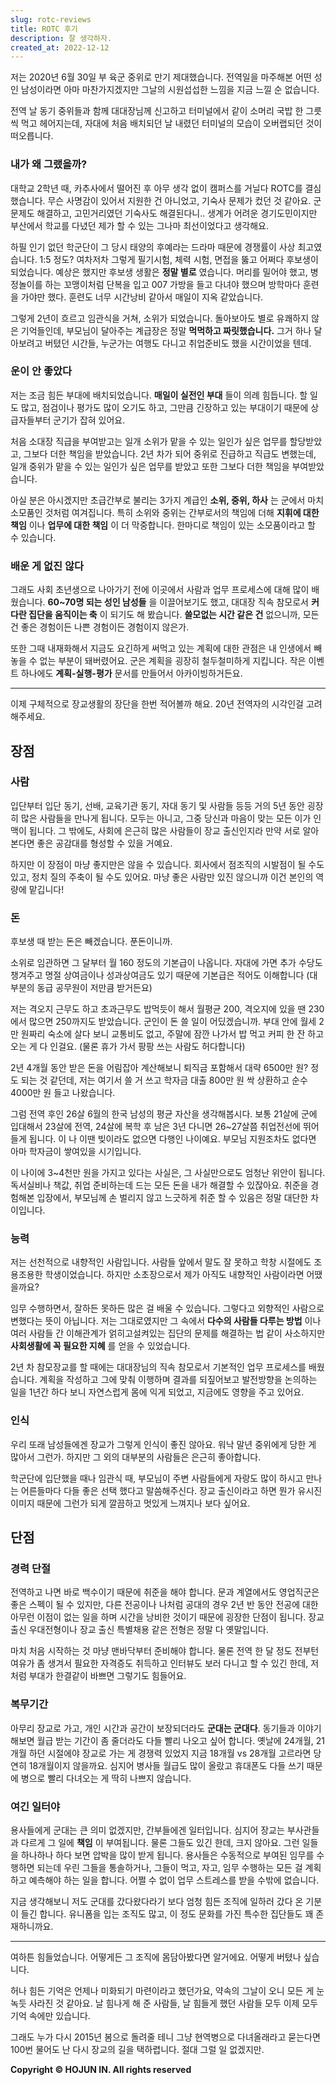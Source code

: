 ```yaml
---
slug: rotc-reviews
title: ROTC 후기
description: 잘 생각하자.
created_at: 2022-12-12
---
```


저는 2020년 6월 30일 부 육군 중위로 만기 제대했습니다. 전역일을 마주해본 어떤 성인 남성이라면 아마 마찬가지겠지만 그날의 시원섭섭한
느낌을 지금 느낄 순 없습니다.

전역 날 동기 중위들과 함께 대대장님께 신고하고 터미널에서 같이 소머리 국밥 한 그릇씩 먹고 헤어지는데, 자대에 처음 배치되던 날 내렸던
터미널의 모습이 오버랩되던 것이 떠오릅니다.

### 내가 왜 그랬을까?

대학교 2학년 때, 카추사에서 떨어진 후 아무 생각 없이 캠퍼스를 거닐다 ROTC를 결심했습니다. 무슨 사명감이 있어서 지원한 건 아니었고,
기숙사 문제가 컸던 것 같아요. 군문제도 해결하고, 고민거리였던 기숙사도 해결된다니.. 생계가 어려운 경기도민이지만 부산에서 학교를 다녔던
제가 할 수 있는 그나마 최선이었다고 생각해요.

하필 인기 없던 학군단이 그 당시 태양의 후예라는 드라마 때문에 경쟁률이 사상 최고였습니다. 1:5 정도? 여차저차 그렇게 필기시험, 체력
시험, 면접을 뚫고 어쩌다 후보생이 되었습니다. 예상은 했지만 후보생 생활은 **정말 별로** 였습니다. 머리를 밀어야 했고, 병정놀이를
하는 꼬맹이처럼 단복을 입고 007 가방을 들고 다녀야 했으며 방학마다 훈련을 가야만 했다. 훈련도 너무 시간낭비 같아서 매일이 지옥
같았습니다.

그렇게 2년이 흐르고 임관식을 거쳐, 소위가 되었습니다. 돌아보아도 별로 유쾌하지 않은 기억들인데, 부모님이 달아주는 계급장은 정말
**먹먹하고 짜릿했습니다.** 그거 하나 달아보려고 버텼던 시간들, 누군가는 여행도 다니고 취업준비도 했을 시간이었을 텐데.

### 운이 안 좋았다

저는 조금 힘든 부대에 배치되었습니다. **매일이 실전인 부대** 들이 의례 힘듭니다. 할 일도 많고, 점검이나 평가도 많이 오기도 하고,
그만큼 긴장하고 있는 부대이기 때문에 상급자들부터 군기가 잡혀 있어요.

처음 소대장 직급을 부여받고는 일개 소위가 맡을 수 있는 일인가 싶은 업무를 할당받았고, 그보다 더한 책임을 받았습니다. 2년 차가 되어
중위로 진급하고 직급도 변했는데, 일개 중위가 맡을 수 있는 일인가 싶은 업무를 받았고 또한 그보다 더한 책임을 부여받았습니다.

아실 분은 아시겠지만 초급간부로 불리는 3가지 계급인 **소위, 중위, 하사** 는 군에서 마치 소모품인 것처럼 여겨집니다. 특히 소위와
중위는 간부로서의 책임에 더해 **지휘에 대한 책임** 이나 **업무에 대한 책임** 이 더 막중합니다. 한마디로 책임이 있는 소모품이라고
할 수 있습니다.

### 배운 게 없진 않다

그래도 사회 초년생으로 나아가기 전에 이곳에서 사람과 업무 프로세스에 대해 많이 배웠습니다. **60~70명 되는 성인 남성들** 을
이끌어보기도 했고, 대대장 직속 참모로서 **커다란 집단을 움직이는 축** 이 되기도 해 봤습니다. **쓸모없는 시간 같은 건** 없으니까,
모든 건 좋은 경험이든 나쁜 경험이든 경험이지 않은가.

또한 그때 내재화해서 지금도 요긴하게 써먹고 있는 계획에 대한 관점은 내 인생에서 빼놓을 수 없는 부분이 돼버렸어요. 군은 계획을 굉장히
철두철미하게 지킵니다. 작은 이벤트 하나에도 **계획-실행-평가** 문서를 만들어서 아카이빙하거든요.

---

이제 구체적으로 장교생활의 장단을 한번 적어볼까 해요. 20년 전역자의 시각인걸 고려해주세요.

## 장점

### 사람

입단부터 입단 동기, 선배, 교육기관 동기, 자대 동기 및 사람들 등등 거의 5년 동안 굉장히 많은 사람들을 만나게 됩니다. 모두는 아니고,
그중 당신과 마음이 맞는 모든 이가 인맥이 됩니다. 그 밖에도, 사회에 은근히 많은 사람들이 장교 출신인지라 만약 서로 알아본다면 좋은
공감대를 형성할 수 있을 거예요.

하지만 이 장점이 마냥 좋지만은 않을 수 있습니다. 회사에서 점조직의 시발점이 될 수도 있고, 정치 질의 주축이 될 수도 있어요. 마냥 좋은
사람만 있진 않으니까 이건 본인의 역량에 맡깁니다!

### 돈

후보생 때 받는 돈은 빼겠습니다. 푼돈이니까.

소위로 임관하면 그 달부터 월 160 정도의 기본급이 나옵니다. 자대에 가면 추가 수당도 챙겨주고 명절 상여금이나 성과상여금도 있기 때문에
기본급은 적어도 이해합니다 (대부분의 동급 공무원이 저만큼 받거든요)

저는 격오지 근무도 하고 초과근무도 밥먹듯이 해서 월평균 200, 격오지에 있을 땐 230에서 많으면 250까지도 받았습니다. 군인이 돈 쓸
일이 어딨겠습니까. 부대 안에 월세 2만 원짜리 숙소에 살다 보니 교통비도 없고, 주말에 잠깐 나가서 밥 먹고 커피 한 잔 하고 오는 게 다
인걸요. (물론 휴가 가서 팡팡 쓰는 사람도 허다합니다)

2년 4개월 동안 받은 돈을 어림잡아 계산해보니 퇴직금 포함해서 대략 6500만 원? 정도 되는 것 같던데, 저는 여기서 쓸 거 쓰고 학자금
대출 800만 원 싹 상환하고 순수 4000만 원 들고 나왔습니다.

그럼 전역 후인 26살 6월의 한국 남성의 평균 자산을 생각해봅시다. 보통 21살에 군에 입대해서 23살에 전역, 24살에 복학 후 남은
3년 다니면 26~27살쯤 취업전선에 뛰어들게 됩니다. 이 나 이땐 빚이라도 없으면 다행인 나이예요. 부모님 지원조차도 없다면 아마 학자금이
쌓여있을 시기입니다.

이 나이에 3~4천만 원을 가지고 있다는 사실은, 그 사실만으로도 엄청난 위안이 됩니다. 독서실비나 책값, 취업 준비하는데 드는 모든 돈을
내가 해결할 수 있잖아요. 취준을 경험해본 입장에서, 부모님께 손 벌리지 않고 느긋하게 취준 할 수 있음은 정말 대단한 차이입니다.

### 능력

저는 선천적으로 내향적인 사람입니다. 사람들 앞에서 말도 잘 못하고 학창 시절에도 조용조용한 학생이었습니다. 하지만 소초장으로서 제가 아직도
내향적인 사람이라면 어땠을까요?

임무 수행하면서, 잘하든 못하든 많은 걸 배울 수 있습니다. 그렇다고 외향적인 사람으로 변했다는 뜻이 아닙니다. 저는 그대로였지만 그 속에서
**다수의 사람들 다루는 방법** 이나 여러 사람들 간 이해관계가 얽히고설켜있는 집단의 문제를 해결하는 법 같이 사소하지만 **사회생활에 꼭
필요한 지혜** 를 얻을 수 있었습니다.

2년 차 참모장교를 할 때에는 대대장님의 직속 참모로서 기본적인 업무 프로세스를 배웠습니다. 계획을 작성하고 그에 맞춰 이행하며 결과를
되짚어보고 발전방향을 논의하는 일을 1년간 하다 보니 자연스럽게 몸에 익게 되었고, 지금에도 영향을 주고 있어요.

### 인식

우리 또래 남성들에겐 장교가 그렇게 인식이 좋진 않아요. 워낙 말년 중위에게 당한 게 많아서 그런가. 하지만 그 외의 대부분의 사람들은
은근히 좋아합니다.

학군단에 입단했을 때나 임관식 때, 부모님이 주변 사람들에게 자랑도 많이 하시고 만나는 어른들마다 다들 좋은 선택 했다고 말씀해주신다. 장교
출신이라고 하면 뭔가 유시진 이미지 때문에 그런가 되게 깔끔하고 멋있게 느껴지나 보다 싶어요.

## 단점

### 경력 단절

전역하고 나면 바로 백수이기 때문에 취준을 해야 합니다. 문과 계열에서도 영업직군은 좋은 스펙이 될 수 있지만, 다른 전공이나 나처럼 공대의
경우 2년 반 동안 전공에 대한 아무런 이점이 없는 일을 하며 시간을 낭비한 것이기 때문에 굉장한 단점이 됩니다. 장교 출신 우대전형이나
장교 출신 특별채용 같은 전형은 정말 다 옛말입니다.

마치 처음 시작하는 것 마냥 맨바닥부터 준비해야 합니다. 물론 전역 한 달 정도 전부턴 여유가 좀 생겨서 필요한 자격증도 취득하고 인터뷰도
보러 다니고 할 수 있긴 한데, 저처럼 부대가 한결같이 바쁘면 그렇기도 힘들어요.

### 복무기간

아무리 장교로 가고, 개인 시간과 공간이 보장되더라도 **군대는 군대다**. 동기들과 이야기해보면 월급 받는 기간이 좀 줄더라도 다들 빨리
나오고 싶어 합니다. 옛날에 24개월, 21개월 하던 시절에야 장교로 가는 게 경쟁력 있었지 지금 18개월 vs 28개월 고르라면 당연히
18개월이지 않을까요. 심지어 병사들 월급도 많이 올랐고 휴대폰도 다들 쓰기 때문에 병으로 빨리 다녀오는 게 딱히 나쁘지 않습니다.

### 여긴 일터야

용사들에게 군대는 큰 의미 없겠지만, 간부들에겐 일터입니다. 심지어 장교는 부사관들과 다르게 그 일에 **책임** 이 부여됩니다. 물론
그들도 있긴 한데, 크지 않아요. 그런 일들을 하나하나 하다 보면 압박을 많이 받게 됩니다. 용사들은 수동적으로 부여된 임무를 수행하면
되는데 우린 그들을 통솔하거나, 그들이 먹고, 자고, 임무 수행하는 모든 걸 계획하고 예측해야 하는 일을 합니다. 어쩔 수 없이 업무
스트레스를 받을 수밖에 없습니다.

지금 생각해보니 저도 군대를 갔다왔다라기 보다 엄청 힘든 조직에 일하러 갔다 온 기분이 들긴 합니다. 유니폼을 입는 조직도 많고, 이 정도
문화를 가진 특수한 집단들도 꽤 존재하니까요.

---

여하튼 힘들었습니다. 어떻게든 그 조직에 몸담아봤다면 알거에요. 어떻게 버텼나 싶습니다.

허나 힘든 기억은 언제나 미화되기 마련이라고 했던가요, 약속의 그날이 오니 모든 게 눈 녹듯 사라진 것 같아요. 날 힘나게 해 준 사람들,
날 힘들게 했던 사람들 모두 이제 모두 기억 속에만 있습니다.

그래도 누가 다시 2015년 봄으로 돌려줄 테니 그냥 현역병으로 다녀올래라고 묻는다면 100번 물어도 난 다시 장교의 길을 택하렵니다. 절대
그럴 일 없겠지만.


**Copyright © HOJUN IN. All rights reserved**